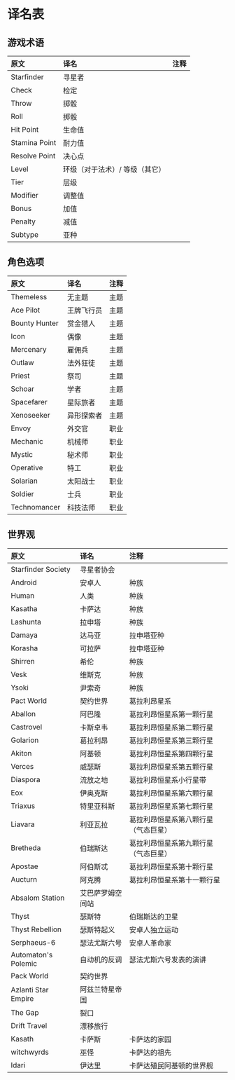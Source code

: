 # 译名表

## 游戏术语

| 原文 | 译名 | 注释 |
| :---- | :---- | :---- |
| Starfinder | 寻星者 | |
| Check | 检定 | |
| Throw | 掷骰 | |
| Roll | 掷骰 | |
| Hit Point | 生命值 | |
| Stamina Point | 耐力值 | |
| Resolve Point | 决心点 | |
| Level | 环级（对于法术）/ 等级（其它） | |
| Tier | 层级 | |
| Modifier | 调整值 | |
| Bonus | 加值 | |
| Penalty | 减值 | |
| Subtype | 亚种 | |

## 角色选项

| 原文 | 译名 | 注释 |
| :---- | :---- | :---- |
| Themeless | 无主题 | 主题 |
| Ace Pilot | 王牌飞行员 | 主题 |
| Bounty Hunter | 赏金猎人 | 主题 |
| Icon | 偶像 | 主题 |
| Mercenary | 雇佣兵 | 主题 |
| Outlaw | 法外狂徒 | 主题 |
| Priest | 祭司 | 主题 |
| Schoar | 学者 | 主题 |
| Spacefarer | 星际旅者 | 主题 |
| Xenoseeker | 异形探索者 | 主题 |
| Envoy | 外交官 | 职业 |
| Mechanic | 机械师 | 职业 |
| Mystic | 秘术师 | 职业 |
| Operative | 特工 | 职业 |
| Solarian | 太阳战士 | 职业 |
| Soldier | 士兵 | 职业 |
| Technomancer | 科技法师 | 职业 |

## 世界观

| 原文 | 译名 | 注释 |
| :---- | :---- | :---- |
| Starfinder Society | 寻星者协会 | |
| Android | 安卓人 | 种族 |
| Human | 人类 | 种族 |
| Kasatha | 卡萨达 | 种族 |
| Lashunta | 拉申塔 | 种族 |
| Damaya | 达马亚 | 拉申塔亚种 |
| Korasha | 可拉萨 | 拉申塔亚种 |
| Shirren | 希伦 | 种族 |
| Vesk | 维斯克 | 种族 |
| Ysoki | 尹索奇 | 种族 |
| Pact World | 契约世界 | 葛拉利昂星系 |
| Aballon | 阿巴隆 | 葛拉利昂恒星系第一颗行星 |
| Castrovel | 卡斯卓韦 | 葛拉利昂恒星系第二颗行星 |
| Golarion | 葛拉利昂 | 葛拉利昂恒星系第三颗行星 |
| Akiton | 阿基顿 | 葛拉利昂恒星系第四颗行星 |
| Verces | 威瑟斯 | 葛拉利昂恒星系第五颗行星 |
| Diaspora | 流放之地 | 葛拉利昂恒星系小行星带 |
| Eox | 伊奥克斯 | 葛拉利昂恒星系第六颗行星 |
| Triaxus | 特里亚科斯 | 葛拉利昂恒星系第七颗行星 |
| Liavara | 利亚瓦拉 | 葛拉利昂恒星系第八颗行星（气态巨星） |
| Bretheda | 伯瑞斯达 | 葛拉利昂恒星系第九颗行星（气态巨星） |
| Apostae | 阿伯斯忒 | 葛拉利昂恒星系第十颗行星 |
| Aucturn | 阿克腾 | 葛拉利昂恒星系第十一颗行星 |
| Absalom Station | 艾巴萨罗姆空间站 | |
| Thyst | 瑟斯特 | 伯瑞斯达的卫星 |
| Thyst Rebellion | 瑟斯特起义 | 安卓人独立运动 |
| Serphaeus-6 | 瑟法尤斯六号 | 安卓人革命家 |
| Automaton's Polemic | 自动机的反调 | 瑟法尤斯六号发表的演讲 |
| Pack World | 契约世界 | |
| Azlanti Star Empire | 阿兹兰特星帝国 | |
| The Gap | 裂口 | |
| Drift Travel | 漂移旅行 | |
| Kasath | 卡萨斯 | 卡萨达的家园 |
| witchwyrds | 巫怪 | 卡萨达的祖先 |
| Idari | 伊达里 | 卡萨达殖民阿基顿的世界舰 |